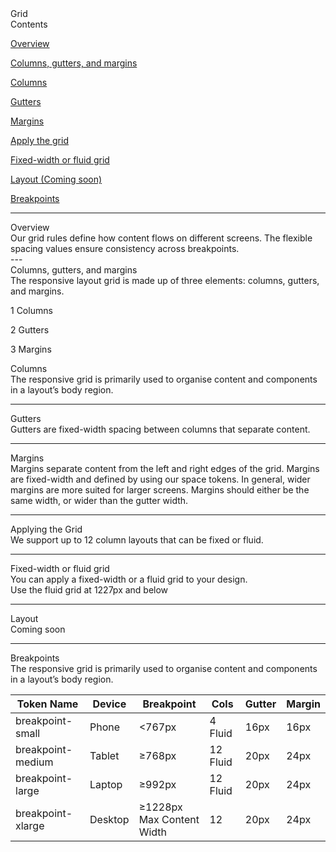 
<Meta title="Foundation/Grid" />

<style>
  {`
  table {
    border-collapse: collapse;
    border: none;
  }
  tr:first-child {
    border-top: none;
  }
  td {
    border: none !important;
  }
  th {
    border: none !important;
    font-size: 36px;
  }
  .token-column {
    width: 270px;
    text-align: left;
  }
  .device-column {
    width: 140px;
    text-align: left;
  }
  .breakpoint-column {
    width: 170px;
    text-align: left;
  }
  .token-fit {
    background: #eeeeee; 
    border-radius: 8px; 
    padding: 8px;
    text-align: left;
    display: inline-block;
  }
  .grid {
    border-radius: 16px;
    height: 900px;
    width: 800px;
    box-shadow: 0px 4px 9px 0px rgba(0, 0, 0, 0.10), 0px 16px 16px 0px rgba(0, 0, 0, 0.09), 0px 36px 22px 0px rgba(0, 0, 0, 0.05), 0px 64px 26px 0px rgba(0, 0, 0, 0.01), 0px 100px 28px 0px rgba(0, 0, 0, 0.00);
  }
  .margin-left {
    width: 24px;
    height: 900px;
    float: left;
    background: rgba(250, 0, 255, 0.1);
    border-radius: 16px 0 0 16px;
    display: inline-block;
  }
  .margin-right {
    width: 24px;
    height: 900px;
    float: right;
    background: rgba(250, 0, 255, 0.1);
    border-radius: 0 16px 16px 0;
    display: inline-block;
  }
  .top-row {
    width: 800px;
    height: 120px;
    flex-shrink: 0;
    background-color: white;
    border-radius: 16px 16px 0 0;
    box-shadow: 0px 0px 1px 0px rgba(0, 0, 0, 0.12), 0px 2px 2px 0px rgba(0, 0, 0, 0.10), 0px 3px 2px 0px rgba(0, 0, 0, 0.06), 0px 6px 2px 0px rgba(0, 0, 0, 0.02), 0px 10px 3px 0px rgba(0, 0, 0, 0.00);
  }
  .box {
    display: inline-block;
    width: 170px;
    height: 170px;
    border-radius: 16px;
    background-color: white;
    border-bottom: 1px solid rgba(190, 190, 190, 1); 
    margin-top: 24px;
    margin-right: 24px;
  }
  .box-right {
    display: inline-block;
    width: 170px;
    height: 170px;
    border-radius: 16px;
    background-color: white;
    border-bottom: 1px solid rgba(190, 190, 190, 1); 
    margin-top: 24px;
  }
  .title {
    font-size: 64px;
    font-weight: 600;
  }
  .heading-1 {
    font-size: 40px;
    font-weight: 600;
  }
  .text {
    font-size: 16px;
    font-weight: 400;
    color: black;
  }
  `}

</style>

<div className="title">Grid</div>

<div style={{ height: '48px'}}/>

<div style={{fontSize: '28px' }}>Contents</div>
<div style={{ height: '16px'}}/>
<p><a href="#overview" target="_self" className='text'>Overview</a></p>
<p><a href="#columnsguttersmargins" target="_self" className='text'>Columns, gutters, and margins</a></p>
<p><a href="#columns" target="_self" className='text'>Columns</a></p>
<p><a href="#gutters" target="_self" className='text'>Gutters</a></p>
<p><a href="#margins" target="_self" className='text'>Margins</a></p>
<p><a href="#applythegrid" target="_self" className='text'>Apply the grid</a></p>
<p><a href="#fixedwidth" target="_self" className='text'>Fixed-width or fluid grid</a></p>
<p><a href="#layout" target="_self" className='text'>Layout (Coming soon)</a></p>
<p><a href="#breakpoints" target="_self" className='text'>Breakpoints</a></p>
<div style={{ height: '48px'}}/>

---

<div style={{ height: '48px'}}/>
<span id="overview" className='heading-1'> Overview</span> 
<div style={{ height: '32px'}}/>
<span className='text'>Our grid rules define how content flows on different screens. The flexible spacing values ensure consistency across breakpoints.</span>
<div style={{ height: '48px'}}/>
---

<div style={{ height: '48px'}}/>
<span id="columnsguttersmargins" className='heading-1'>Columns, gutters, and margins</span> 
<div style={{ height: '32px'}}/>
<span className='text'>The responsive layout grid is made up of three elements: columns, gutters, and margins.</span>
<div style={{ height: '48px'}}/>

<img src={ColMarGut} alt='' />

<div>
  <p>1 Columns</p>
  <p>2 Gutters</p>
  <p>3 Margins</p>
</div>

<div style={{ height: '48px'}}/>
<span id="columns" className='heading-1'>Columns</span> 
<div style={{ height: '32px'}}/>
<span className='text'>The responsive grid is primarily used to organise content and components in a layout’s body region.</span>
<div style={{ height: '48px'}}/>

<img src={Columns} alt='' />

<div style={{ height: '48px'}}/>

---
<div style={{ height: '48px'}}/>
<span id="gutters" className='heading-1'>Gutters</span> 
<div style={{ height: '32px'}}/>
<span className='text'>Gutters are fixed-width spacing between columns that separate content.</span>
<div style={{ height: '48px'}}/>

<img src={Gutters} alt='' />

<div style={{ height: '48px'}}/>

---
<div style={{ height: '48px'}}/>
<span id="margins" className='heading-1'>Margins</span> 
<div style={{ height: '32px'}}/>
<span className='text'>Margins separate content from the left and right edges of the grid. Margins are fixed-width and defined by using our space tokens. In general, wider margins are more suited for larger screens. Margins should either be the same width, or wider than the gutter width.</span>
<div style={{ height: '48px'}}/>

<img src={Margins} alt='' />

<div style={{ height: '48px'}}/>

---
<div style={{ height: '48px'}}/>
<span id="applyingthegrid" className='heading-1'>Applying the Grid</span> 
<div style={{ height: '32px'}}/>
<span className='text'>We support up to 12 column layouts that can be fixed or fluid.</span>
<div style={{ height: '48px'}}/>

<img src={ApplyGrid} alt='' />

<div style={{ height: '48px'}}/>

---
<div style={{ height: '48px'}}/>
<span id="fixedwidth" className='heading-1'>Fixed-width or fluid grid</span> 
<div style={{ height: '32px'}}/>
<span className='text'>You can apply a fixed-width or a fluid grid to your design.</span>
<div style={{ height: '48px'}}/>

<img src={Fixed} alt='' />

<div style={{ height: '32px'}}/>
<span className='text'>Use the fluid grid at 1227px and below</span>
<div style={{ height: '32px'}}/>

<img src={Fluid} alt='' />

<div style={{ height: '48px'}}/>

---
<div style={{ height: '48px'}}/>
<span id="layout" className='heading-1'>Layout</span> 
<div style={{ height: '32px'}}/>
<span className='text'>Coming soon</span>
<div style={{ height: '48px'}}/>

<div style={{ height: '48px'}}/>

---
<div style={{ height: '48px'}}/>
<span id="breakpoints" className='heading-1'>Breakpoints</span> 
<div style={{ height: '32px'}}/>
<span className='text'>The responsive grid is primarily used to organise content and components in a layout’s body region.</span>
<div style={{ height: '48px'}}/>

<table>
  <thead>
    <tr style={{height: '70px'}}>
      <th className='token-column'>
        Token Name
      </th>
      <th className='device-column'>
        Device
      </th>
      <th className='breakpoint-column'>
        Breakpoint
      </th>
      <th className='device-column'>
        Cols
      </th>
      <th className='device-column'>
        Gutter
      </th>
      <th className='device-column'>
        Margin
      </th>
    </tr>
  </thead>
  <tbody>
    <tr style={{height: '100px', backgroundColor: 'transparent'}}>
      <td className='token-column'>
        <div className='token-fit'>
          breakpoint-small
        </div>
      </td>
      <td className='device-column'>
        Phone
      </td>
      <td className='breakpoint-column'>
        &lt;767px
      </td>
      <td className='device-column'>
        4 Fluid
      </td>
      <td className='device-column'>
        16px
      </td>
      <td className='device-column'>
        16px
      </td>
    </tr>
    <tr style={{height: '100px', backgroundColor: 'transparent'}}>
      <td className='token-column'>
        <div className='token-fit'>
          breakpoint-medium
        </div>
      </td>
      <td className='device-column'>
        Tablet
      </td>
      <td className='breakpoint-column'>
        &ge;768px
      </td>
      <td className='device-column'>
        12 Fluid
      </td>
      <td className='device-column'>
        20px
      </td>
      <td className='device-column'>
        24px
      </td>
    </tr>
    <tr style={{height: '100px', backgroundColor: 'transparent'}}>
      <td className='token-column'>
        <div className='token-fit'>
          breakpoint-large
        </div>
      </td>
      <td className='device-column'>
        Laptop
      </td>
      <td className='breakpoint-column'>
        &ge;992px
      </td>
      <td className='device-column'>
        12 Fluid
      </td>
      <td className='device-column'>
        20px
      </td>
      <td className='device-column'>
        24px
      </td>
    </tr>
    <tr style={{height: '100px', backgroundColor: 'transparent'}}>
      <td className='token-column'>
        <div className='token-fit'>
          breakpoint-xlarge
        </div>
      </td>
      <td className='device-column'>
        Desktop
      </td>
      <td className='breakpoint-column'>
        &ge;1228px <br />
        Max Content Width
      </td>
      <td className='device-column'>
        12
      </td>
      <td className='device-column'>
        20px
      </td>
      <td className='device-column'>
        24px
      </td>
    </tr>
  </tbody>
</table>